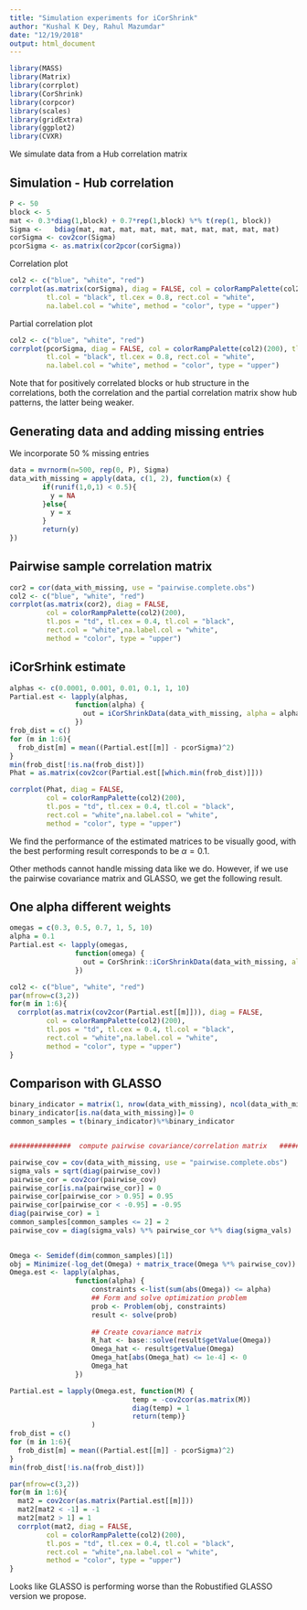 ```yaml
---
title: "Simulation experiments for iCorShrink"
author: "Kushal K Dey, Rahul Mazumdar"
date: "12/19/2018"
output: html_document
---
```


```r
library(MASS) 
library(Matrix)
library(corrplot)
library(CorShrink)
library(corpcor)
library(scales)
library(gridExtra)
library(ggplot2)
library(CVXR)
```

We simulate data from a Hub correlation matrix

## Simulation - Hub correlation

```r
P <- 50
block <- 5
mat <- 0.3*diag(1,block) + 0.7*rep(1,block) %*% t(rep(1, block))
Sigma <-   bdiag(mat, mat, mat, mat, mat, mat, mat, mat, mat, mat)
corSigma <- cov2cor(Sigma)
pcorSigma <- as.matrix(cor2pcor(corSigma))
```

Correlation plot

```r
col2 <- c("blue", "white", "red")
corrplot(as.matrix(corSigma), diag = FALSE, col = colorRampPalette(col2)(200), tl.pos = "td", 
         tl.col = "black", tl.cex = 0.8, rect.col = "white", 
         na.label.col = "white", method = "color", type = "upper")
```

Partial correlation plot

```r
col2 <- c("blue", "white", "red")
corrplot(pcorSigma, diag = FALSE, col = colorRampPalette(col2)(200), tl.pos = "td", 
         tl.col = "black", tl.cex = 0.8, rect.col = "white", 
         na.label.col = "white", method = "color", type = "upper")
```

Note that for positively correlated blocks or hub structure in the correlations, both the correlation and the partial correlation matrix show hub patterns, the latter being weaker.

##  Generating data and adding missing entries

We incorporate 50 % missing entries

```r
data = mvrnorm(n=500, rep(0, P), Sigma)
data_with_missing = apply(data, c(1, 2), function(x) {
        if(runif(1,0,1) < 0.5){
          y = NA
        }else{
          y = x
        }
        return(y)
})
```

## Pairwise sample correlation matrix

```r
cor2 = cor(data_with_missing, use = "pairwise.complete.obs")
col2 <- c("blue", "white", "red")
corrplot(as.matrix(cor2), diag = FALSE,
         col = colorRampPalette(col2)(200),
         tl.pos = "td", tl.cex = 0.4, tl.col = "black",
         rect.col = "white",na.label.col = "white",
         method = "color", type = "upper")
```


## iCorSrhink estimate

```r
alphas <- c(0.0001, 0.001, 0.01, 0.1, 1, 10)
Partial.est <- lapply(alphas,
                function(alpha) {
                  out = iCorShrinkData(data_with_missing, alpha = alpha)
                })
frob_dist = c()
for (m in 1:6){
  frob_dist[m] = mean((Partial.est[[m]] - pcorSigma)^2)
}
min(frob_dist[!is.na(frob_dist)])
Phat = as.matrix(cov2cor(Partial.est[[which.min(frob_dist)]]))
```


```r
corrplot(Phat, diag = FALSE,
         col = colorRampPalette(col2)(200),
         tl.pos = "td", tl.cex = 0.4, tl.col = "black",
         rect.col = "white",na.label.col = "white",
         method = "color", type = "upper")
```


We find the performance of the estimated matrices to be visually good, with the best performing result corresponds to be $\alpha = 0.1$.

Other methods cannot handle missing data like we do. However, if we use the pairwise covariance matrix and GLASSO, we get the following result.

## One alpha different weights

```r
omegas = c(0.3, 0.5, 0.7, 1, 5, 10)
alpha = 0.1
Partial.est <- lapply(omegas,
                function(omega) {
                  out = CorShrink::iCorShrinkData(data_with_missing, alpha = 0.1, lambda = omega)
                })

col2 <- c("blue", "white", "red")
par(mfrow=c(3,2))
for(m in 1:6){
  corrplot(as.matrix(cov2cor(Partial.est[[m]])), diag = FALSE,
         col = colorRampPalette(col2)(200),
         tl.pos = "td", tl.cex = 0.4, tl.col = "black",
         rect.col = "white",na.label.col = "white",
         method = "color", type = "upper")
}

```


## Comparison with GLASSO

```r

binary_indicator = matrix(1, nrow(data_with_missing), ncol(data_with_missing))
binary_indicator[is.na(data_with_missing)]= 0
common_samples = t(binary_indicator)%*%binary_indicator


###############  compute pairwise covariance/correlation matrix   #######################

pairwise_cov = cov(data_with_missing, use = "pairwise.complete.obs")
sigma_vals = sqrt(diag(pairwise_cov))
pairwise_cor = cov2cor(pairwise_cov)
pairwise_cor[is.na(pairwise_cor)] = 0
pairwise_cor[pairwise_cor > 0.95] = 0.95
pairwise_cor[pairwise_cor < -0.95] = -0.95
diag(pairwise_cor) = 1
common_samples[common_samples <= 2] = 2
pairwise_cov = diag(sigma_vals) %*% pairwise_cor %*% diag(sigma_vals)

  
Omega <- Semidef(dim(common_samples)[1])
obj = Minimize(-log_det(Omega) + matrix_trace(Omega %*% pairwise_cov))
Omega.est <- lapply(alphas,
                function(alpha) {
                    constraints <-list(sum(abs(Omega)) <= alpha)
                    ## Form and solve optimization problem
                    prob <- Problem(obj, constraints)
                    result <- solve(prob)
                    
                    ## Create covariance matrix
                    R_hat <- base::solve(result$getValue(Omega))
                    Omega_hat <- result$getValue(Omega)
                    Omega_hat[abs(Omega_hat) <= 1e-4] <- 0
                    Omega_hat
                })

Partial.est = lapply(Omega.est, function(M) {
                              temp = -cov2cor(as.matrix(M))
                              diag(temp) = 1
                              return(temp)}
                    )
frob_dist = c()
for (m in 1:6){
  frob_dist[m] = mean((Partial.est[[m]] - pcorSigma)^2)
}
min(frob_dist[!is.na(frob_dist)])
```

```r
par(mfrow=c(3,2))
for(m in 1:6){
  mat2 = cov2cor(as.matrix(Partial.est[[m]]))
  mat2[mat2 < -1] = -1
  mat2[mat2 > 1] = 1
  corrplot(mat2, diag = FALSE,
         col = colorRampPalette(col2)(200),
         tl.pos = "td", tl.cex = 0.4, tl.col = "black",
         rect.col = "white",na.label.col = "white",
         method = "color", type = "upper")
}

```


Looks like GLASSO is performing worse than the Robustified GLASSO version we propose.

